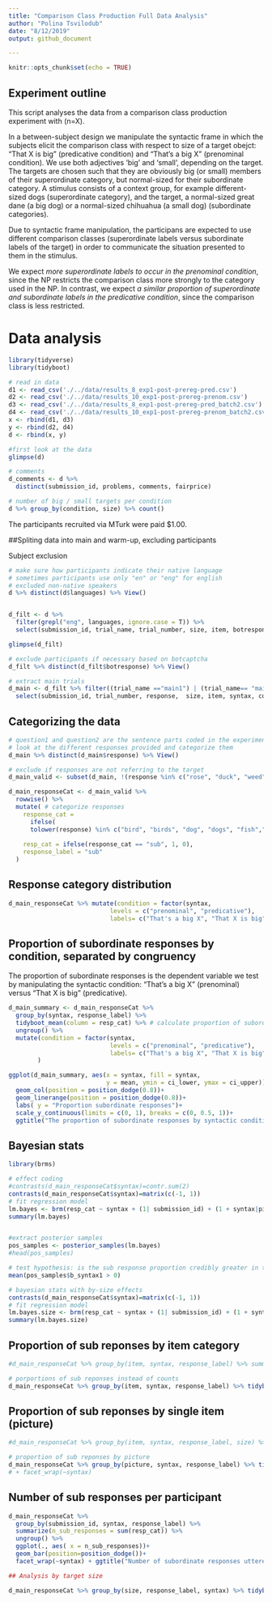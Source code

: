 ```yaml
---
title: "Comparison Class Production Full Data Analysis"
author: "Polina Tsvilodub"
date: "8/12/2019"
output: github_document

---
```


```r
knitr::opts_chunk$set(echo = TRUE)

```
## Experiment outline 
This script analyses the data from a comparison class production experiment with (n=X). 

In a between-subject design we manipulate the syntactic frame in which the subjects elicit the comparison class with respect to size of a target obejct: "That X is big" (predicative condition) and "That's a big X" (prenominal condition). We use both adjectives 'big' and 'small', depending on the target. The targets are chosen such that they are obviously big (or small) members of their superordinate category, but normal-sized for their subordinate category. A stimulus consists of a context group, for example different-sized dogs (superordinate category), and the target, a normal-sized great dane (a big dog) or a normal-sized chihuahua (a small dog) (subordinate categories). 

Due to  syntactic frame manipulation, the participans are expected to use different comparison classes (superordinate labels versus subordinate labels of the target) in order to communicate the situation presented to them in the stimulus. 

We expect _more superordinate labels to occur in the prenominal condition_, since the NP restricts the comparison class more strongly to the category used in the NP. In contrast, we expect _a similar proportion of superordinate and subordinate labels in the predicative condition_, since the comparison class is less restricted.


# Data analysis
```r
library(tidyverse)
library(tidyboot)

# read in data
d1 <- read_csv('./../data/results_8_exp1-post-prereg-pred.csv')
d2 <- read_csv('./../data/results_10_exp1-post-prereg-prenom.csv')
d3 <- read_csv('./../data/results_8_exp1-post-prereg-pred_batch2.csv')
d4 <- read_csv('./../data/results_10_exp1-post-prereg-prenom_batch2.csv')
x <- rbind(d1, d3)
y <- rbind(d2, d4)
d <- rbind(x, y)

#first look at the data
glimpse(d)

# comments
d_comments <- d %>%
  distinct(submission_id, problems, comments, fairprice)

# number of big / small targets per condition
d %>% group_by(condition, size) %>% count()

```

The participants recruited via MTurk were paid $1.00. 


##Spliting data into main and warm-up, excluding participants

Subject exclusion
```r
# make sure how participants indicate their native language 
# sometimes participants use only "en" or "eng" for english
# excluded non-native speakers 
d %>% distinct(d$languages) %>% View()


d_filt <- d %>% 
  filter(grepl("eng", languages, ignore.case = T)) %>%
  select(submission_id, trial_name, trial_number, size, item, botresponse, response, condition,  picture) %>% mutate(size=factor(size), syntax = factor(condition))

glimpse(d_filt)

# exclude participants if necessary based on botcaptcha 
d_filt %>% distinct(d_filt$botresponse) %>% View()

# extract main trials 
d_main <- d_filt %>% filter((trial_name =="main1") | (trial_name== "main2")  ) %>% 
  select(submission_id, trial_number, response,  size, item, syntax, condition, picture)

```

## Categorizing the data 

```r
# question1 and question2 are the sentence parts coded in the experiment 
# look at the different responses provided and categorize them 
d_main %>% distinct(d_main$response) %>% View()

# exclude if responses are not referring to the target 
d_main_valid <- subset(d_main, !(response %in% c("rose", "duck", "weed", "pigeon", "stingfish", "rat"))) 

d_main_responseCat <- d_main_valid %>%
  rowwise() %>%
  mutate( # categorize responses 
    response_cat =
      ifelse(
      tolower(response) %in% c("bird", "birds", "dog", "dogs", "fish","one plant", "flower", "flowers", "tree", "trees", "animal", "plant"), "super", "sub"),
    
    resp_cat = ifelse(response_cat == "sub", 1, 0),
    response_label = "sub"
  )

```

## Response category distribution
```r
d_main_responseCat %>% mutate(condition = factor(syntax, 
                            levels = c("prenominal", "predicative"),
                            labels= c("That's a big X", "That X is big"))) %>% ggplot(aes(x=response_cat, fill=response_cat)) +geom_bar(position=position_dodge()) + facet_wrap(~syntax)
```

## Proportion of subordinate responses by condition, separated by congruency  

The proportion of subordinate responses is the dependent variable we test by manipulating the syntactic condition: "That's a big X" (prenominal) versus "That X is big" (predicative). 


```r
d_main_summary <- d_main_responseCat %>%
  group_by(syntax, response_label) %>%
  tidyboot_mean(column = resp_cat) %>% # calculate proportion of subordinate labels in the different conditions 
  ungroup() %>%
  mutate(condition = factor(syntax, 
                            levels = c("prenominal", "predicative"),
                            labels= c("That's a big X", "That X is big"))
        )

ggplot(d_main_summary, aes(x = syntax, fill = syntax,
                           y = mean, ymin = ci_lower, ymax = ci_upper))+
  geom_col(position = position_dodge(0.8))+
  geom_linerange(position = position_dodge(0.8))+
  labs( y = "Proportion subordinate responses")+
  scale_y_continuous(limits = c(0, 1), breaks = c(0, 0.5, 1))+
  ggtitle("The proportion of subordinate responses by syntactic condition")


```

## Bayesian stats

```r
library(brms)

# effect coding
#contrasts(d_main_responseCat$syntax)=contr.sum(2)
contrasts(d_main_responseCat$syntax)=matrix(c(-1, 1))
# fit regression model
lm.bayes <- brm(resp_cat ~ syntax + (1| submission_id) + (1 + syntax|picture), data = d_main_responseCat, family = "bernoulli")
summary(lm.bayes)


#extract posterior samples
pos_samples <- posterior_samples(lm.bayes)
#head(pos_samples)

# test hypothesis: is the sub response proportion credibly greater in the predicative condition?
mean(pos_samples$b_syntax1 > 0)

```
``` r
# bayesian stats with by-size effects
contrasts(d_main_responseCat$syntax)=matrix(c(-1, 1))
# fit regression model
lm.bayes.size <- brm(resp_cat ~ syntax + (1| submission_id) + (1 + syntax|picture) + (1|size), data = d_main_responseCat, family = "bernoulli")
summary(lm.bayes.size)

```

## Proportion of sub reponses by item category
``` r
#d_main_responseCat %>% group_by(item, syntax, response_label) %>% summarise(nr_sub_resp# sum(resp_cat)) %>% ungroup() %>% ggplot(., aes(x = nr_sub_resp)) + geom_bar() + facet_grid(syntax~item)

# porportions of sub reponses instead of counts
d_main_responseCat %>% group_by(item, syntax, response_label) %>% tidyboot_mean(column = resp_cat) %>% ungroup() %>% ggplot(., aes(x = item, y = mean, fill=syntax, ymin = ci_lower, ymax = ci_upper)) + geom_col(position = position_dodge(0.8)) + geom_linerange(position = position_dodge(0.8)) 

```

## Proportion of sub reponses by single item (picture)
``` r
#d_main_responseCat %>% group_by(item, syntax, response_label, size) %>% summarise(nr_sub_resp = sum(resp_cat)) %>% ungroup() %>% ggplot(., aes(x = nr_sub_resp)) + geom_bar() + facet_grid(syntax + size ~item)

# proportion of sub reponses by picture
d_main_responseCat %>% group_by(picture, syntax, response_label) %>% tidyboot_mean(column = resp_cat) %>% ungroup() %>% ggplot(., aes(x = reorder(picture, mean), y = mean, fill=syntax, ymin = ci_lower, ymax = ci_upper)) + geom_col(position = position_dodge(0.8)) + geom_linerange(position = position_dodge(0.8)) + coord_flip() 
# + facet_wrap(~syntax)
```
## Number of sub responses per participant
``` r
d_main_responseCat %>%
  group_by(submission_id, syntax, response_label) %>%
  summarize(n_sub_responses = sum(resp_cat)) %>%
  ungroup() %>%
  ggplot(., aes( x = n_sub_responses))+
  geom_bar(position=position_dodge())+
  facet_wrap(~syntax) + ggtitle("Number of subordinate responses uttered per participant in the 6 trials")
```
``` r
## Analysis by target size

d_main_responseCat %>% group_by(size, response_label, syntax) %>% tidyboot_mean(column=resp_cat) %>% ungroup() %>% ggplot(., aes(x=size, fill=syntax, y = mean, ymin = ci_lower, ymax = ci_upper)) + geom_col(position = position_dodge(0.8)) + geom_linerange(position = position_dodge(0.8))
```
